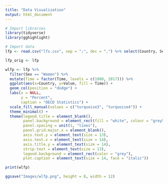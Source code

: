 ```yaml
---
title: "Data Visualization"
output: html_document
---
```


```r
# Import libraries
library(tidyverse)
library(gghighlight)

```

```r
# Import data
lfp <- read.csv("lfs.csv", sep = ";", dec = ",") %>% select(Country, Sex, Time, Value)

lfp_orig <- lfp

wlfp <- lfp %>% 
  filter(Sex == "Women") %>% 
  mutate(Time = factor(Time, levels = c(1980, 2017))) %>% 
  ggplot(aes(x=Country, y=Value, fill = Time)) +
  geom_col(position = "dodge") +
  labs(x = NULL,
       y = "Percent",
       caption = "OECD Statistics") +
  scale_fill_manual(values = c("turquoise3", "turquoise4")) +
  theme_minimal() +
  theme(legend.title = element_blank(),
        panel.background = element_rect(fill = "white", colour = "grey50"),
        panel.spacing = unit(1, "lines"),
        panel.grid.major.x = element_blank(),
        axis.text.y = element_text(size = 13),
        axis.text.x = element_text(size = 14),
        axis.title.y = element_text(size = 14),
        strip.text = element_text(size = 13),
        legend.background = element_rect(color = "grey"),
        plot.caption = element_text(size = 14, face = "italic")) 

print(wlfp)

ggsave("Images/wlfp.png", height = 8, width = 12)
```

